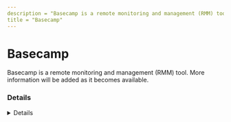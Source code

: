 ```yaml
---
description = "Basecamp is a remote monitoring and management (RMM) tool. More information will be added as it becomes available."
title = "Basecamp"
---
```




# Basecamp

Basecamp is a remote monitoring and management (RMM) tool. More information will be added as it becomes available.

### Details
<Details author={""}
         category={""}
         created={""}
         website={""}
         lastModified={"2-7-2024"}
         privileges={""}
         free={ false }
         verification={ false }
/>






### Forensic Artifacts




#### Network Artifacts
<EuiSpacer size="xl"/>
<NetworkArtifactsTable data={ [{"Description": "Known remote domains", "Domains": ["basecamp.com"], "Ports": []}] }/>




### Detections
- Detects potential network activity of Basecamp RMM tool
  - [Sigma Rule](https://github.com/magicsword-io/LOLRMM/blob/main/detections/sigma/basecamp_network_sigma.yml)

### References
- [basecamp.com - No specific RMM tool listed](basecamp.com - No specific RMM tool listed)

